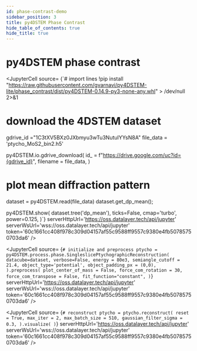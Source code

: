 ```yaml
---
id: phase-contrast-demo
sidebar_position: 3
title: py4DSTEM Phase Contrast
hide_table_of_contents: true
hide_title: true
---
```




# py4DSTEM phase contrast

<Tabs lazy>

  <TabItem value="data" label="Load data">

<JupyterCell
  source= {`# import lines
!pip install "https://raw.githubusercontent.com/gvarnavi/py4DSTEM-lite/phase_contrast/dist/py4DSTEM-0.14.9-py3-none-any.whl" > /dev/null 2>&1

# download the 4DSTEM dataset
gdrive_id ="1C3tXV5BXz0JXbmyu3wTu3NutuIYYsN8A"
file_data = 'ptycho_MoS2_bin2.h5'

py4DSTEM.io.gdrive_download(
    id_ = f"https://drive.google.com/uc?id={gdrive_id}",
    filename = file_data,
)

# plot mean diffraction pattern
dataset = py4DSTEM.read(file_data)
dataset.get_dp_mean();

py4DSTEM.show(
    dataset.tree('dp_mean'),
    ticks=False,
    cmap='turbo',
    power=0.125,
)`}
  serverHttpUrl='https://oss.datalayer.tech/api/jupyter'
  serverWsUrl='wss://oss.datalayer.tech/api/jupyter'
  token='60c1661cc408f978c309d04157af55c9588ff9557c9380e4fb50785750703da6'
 />

  </TabItem>

  <TabItem value="preprocess" label="Preprocessing">

<JupyterCell
  source= {`# initialize and preprocess
ptycho = py4DSTEM.process.phase.SingleslicePtychographicReconstruction(
    datacube=dataset,
    verbose=False,
    energy = 80e3,
    semiangle_cutoff = 21.4,
    object_type='potential',
    object_padding_px = (0,0),
).preprocess(
    plot_center_of_mass = False,
    force_com_rotation = 30,
    force_com_transpose = False,
    fit_function="constant",
)`}
  serverHttpUrl='https://oss.datalayer.tech/api/jupyter'
  serverWsUrl='wss://oss.datalayer.tech/api/jupyter'
  token='60c1661cc408f978c309d04157af55c9588ff9557c9380e4fb50785750703da6'
 />

  </TabItem>

  <TabItem value="reconstruct" label="Reconstruction">

<JupyterCell
  source= {`# reconstruct
ptycho = ptycho.reconstruct(
    reset = True,
    max_iter = 2,
    max_batch_size = 510,
    gaussian_filter_sigma = 0.3,
).visualize(
)`}
  serverHttpUrl='https://oss.datalayer.tech/api/jupyter'
  serverWsUrl='wss://oss.datalayer.tech/api/jupyter'
  token='60c1661cc408f978c309d04157af55c9588ff9557c9380e4fb50785750703da6'
 />

  </TabItem>

</Tabs>

